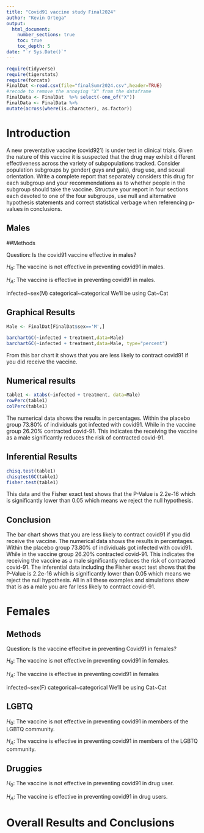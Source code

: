 ```yaml
---
title: "Covid91 vaccine study Final2024"
author: "Kevin Ortega"
output: 
  html_document:
    number_sections: true
    toc: true
    toc_depth: 5
date: "`r Sys.Date()`" 
---
```


```r
require(tidyverse)
require(tigerstats)
require(forcats)
FinalDat <-read.csv(file="finalSumr2024.csv",header=TRUE)
#recode to remove the annoying "X" from the dataframe
FinalData <- FinalDat  %>% select(-one_of("X"))
FinalData <- FinalData %>%
mutate(across(where(is.character), as.factor))
```

# Introduction

A new  preventative vaccine (covid921) is under test in clinical trials. Given the nature of this vaccine it is suspected that the drug may exhibit different effectiveness across the variety of subpopulations tracked. Consider population subgroups by gender( guys and gals), drug use, and sexual orientation. Write a complete report that separately considers this drug for each subgroup and your recommendations as to whether people in the subgroup should take the vaccine. Structure your report in four sections each devoted to one of the four subgroups, use null and alternative hypothesis statements and correct statistical verbage when referencing p-values in conclusions.

## Males

##Methods

Question: Is the covid91 vaccine effective in males?

$H_0$: The vaccine is not effective in preventing covid91 in males.

$H_A$: The vaccine is effective in preventing covid91 in males.

infected~sex(M)
categorical~categorical
We'll be using Cat~Cat

## Graphical Results

```r
Male <- FinalDat[FinalDat$sex=='M',]
```


```r
barchartGC(~infected + treatment,data=Male)
barchartGC(~infected + treatment,data=Male, type="percent")

```
From this bar chart it shows that you are less likely to contract covid91 if you did receive the vaccine.

## Numerical results

```r
table1 <- xtabs(~infected + treatment, data=Male)
rowPerc(table1)
colPerc(table1)
```
The numerical data shows the results in percentages. Within the placebo group 73.80% of individuals got infected with covid91. While in the vaccine group 26.20% contracted covid-91. This indicates the receiving the vaccine as a male significantly reduces the risk of contracted covid-91. 

## Inferential Results

```r
chisq.test(table1)
chisqtestGC(table1)
fisher.test(table1)
```

This data and the Fisher exact test shows that the P-Value is 2.2e-16 which is significantly lower than 0.05 which means we reject the null hypothesis. 

## Conclusion

The bar chart shows that you are less likely to contract covid91 if you did receive the vaccine. The numerical data shows the results in percentages. Within the placebo group 73.80% of individuals got infected with covid91. While in the vaccine group 26.20% contracted covid-91. This indicates the receiving the vaccine as a male significantly reduces the risk of contracted covid-91. The inferential data including the Fisher exact test shows that the P-Value is 2.2e-16 which is significantly lower than 0.05 which means we reject the null hypothesis. All in all these examples and simulations show that is as a male you are far less likely to contract covid-91.

# Females

## Methods

Question: Is the vaccine effecitve in preventing Covid91 in females?

$H_0$: The vaccine is not effective in preventing covid91 in females.

$H_A$: The vaccine is effective in preventing covid91 in females


infected~sex(F)
categorical~categorical
We'll be using Cat~Cat

## LGBTQ

$H_0$: The vaccine is not effective in preventing covid91 in members of the LGBTQ community.

$H_A$: The vaccine is effective in preventing covid91 in members of the LGBTQ community.

## Druggies

$H_0$: The vaccine is not effective in preventing covid91 in drug user.

$H_A$: The vaccine is effective in preventing covid91 in drug users.


# Overall Results and Conclusions